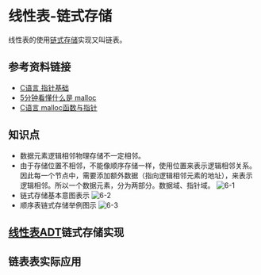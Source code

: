# 线性表-链式存储

线性表的使用[链式存储](/notebook/docs/computer/code-design/data-structure/data-basic#链式存储结构)实现又叫<t c1>链表</t>。

## 参考资料链接

- [C语言 指针基础](http://c.biancheng.net/c/80/)
- [5分钟看懂什么是 malloc](https://zhuanlan.zhihu.com/p/105090421)
- [C语言 malloc函数与指针](https://zhuanlan.zhihu.com/p/197918331)

## 知识点

- 数据元素<t bg1>逻辑相邻物理存储不一定相邻</t>。
- 由于存储位置不相邻，不能像顺序存储一样，使用位置来表示逻辑相邻关系。因此每一个节点中，需要添加额外数据（指向逻辑相邻元素的地址），来表示逻辑相邻。所以一个数据元素，分为两部分。<t c2>数据域</t>、<t c2>指针域</t>。
![6-1](./images/6-1.png)
- 链式存储基本意图表示
![6-2](./images/6-2.webp)
- 顺序表链式存储举例图示
![6-3](./images/6-3.webp)

## [线性表ADT](/notebook/docs/computer/code-design/data-structure/linear-list#线性表抽象数据类型adt)链式存储实现

## 链表表实际应用
